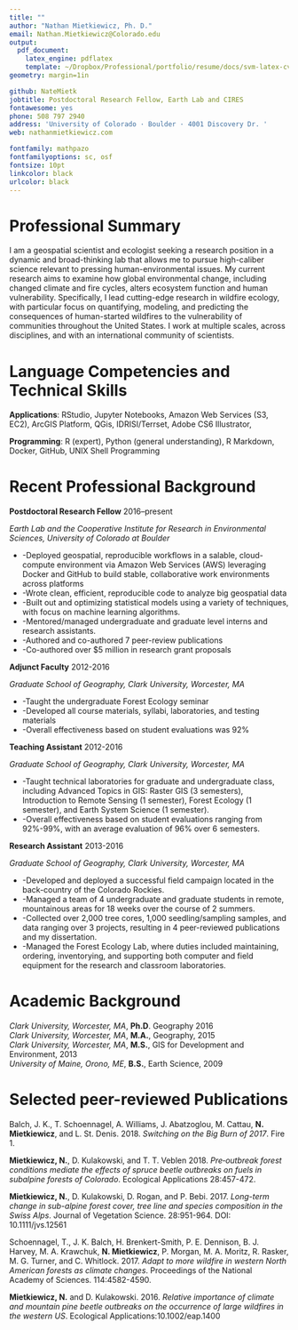 ```yaml
---
title: ""
author: "Nathan Mietkiewicz, Ph. D."
email: Nathan.Mietkiewicz@Colorado.edu
output:
  pdf_document:
    latex_engine: pdflatex
    template: ~/Dropbox/Professional/portfolio/resume/docs/svm-latex-cv.tex
geometry: margin=1in

github: NateMietk
jobtitle: Postdoctoral Research Fellow, Earth Lab and CIRES
fontawesome: yes
phone: 508 797 2940
address: 'University of Colorado · Boulder · 4001 Discovery Dr. '
web: nathanmietkiewicz.com

fontfamily: mathpazo
fontfamilyoptions: sc, osf
fontsize: 10pt
linkcolor: black
urlcolor: black
---
```

# Professional Summary
I am a geospatial scientist and ecologist seeking a research position in a dynamic and broad-thinking lab that allows me to pursue high-caliber science relevant to pressing human-environmental issues. My current research aims to examine how global environmental change, including changed climate and fire cycles, alters ecosystem function and human vulnerability. Specifically, I lead cutting-edge research in wildfire ecology, with particular focus on quantifying, modeling, and predicting the consequences of human-started wildfires to the vulnerability of communities throughout the United States. I work at multiple scales, across disciplines, and with an international community of scientists. 

# Language Competencies and Technical Skills

**Applications**: RStudio, Jupyter Notebooks, Amazon Web Services (S3, EC2), ArcGIS Platform, QGis, IDRISI/Terrset, Adobe CS6 Illustrator, 

**Programming**: R (expert), Python (general understanding), R Markdown, Docker, GitHub, UNIX Shell Programming

# Recent Professional Background
**Postdoctoral Research Fellow** \hfill 2016--present

*Earth Lab and the Cooperative Institute for Research in Environmental Sciences, University of Colorado at Boulder*

- -Deployed geospatial, reproducible workflows in a salable, cloud-compute environment via Amazon Web Services (AWS) leveraging Docker and GitHub to build stable, collaborative work environments across platforms
- -Wrote clean, efficient, reproducible code to analyze big geospatial data
- -Built out and optimizing statistical models using a variety of techniques, with focus on machine learning algorithms.
- -Mentored/managed undergraduate and graduate level interns and research assistants.
- -Authored and co-authored 7 peer-review publications 
- -Co-authored over $5 million in research grant proposals

**Adjunct Faculty** \hfill 2012-2016

*Graduate School of Geography, Clark University, Worcester, MA*

- -Taught the undergraduate Forest Ecology seminar
- -Developed all course materials, syllabi, laboratories, and testing materials
- -Overall effectiveness based on student evaluations was 92%

**Teaching Assistant** \hfill 2012-2016

*Graduate School of Geography, Clark University, Worcester, MA*

- -Taught technical laboratories for graduate and undergraduate class, including Advanced Topics in GIS: Raster GIS (3 semesters), Introduction to Remote Sensing (1 semester), Forest Ecology (1 semester), and Earth System Science (1 semester).
- -Overall effectiveness based on student evaluations ranging from 92%-99%, with an average evaluation of 96% over 6 semesters.

**Research Assistant** \hfill 2013-2016

*Graduate School of Geography, Clark University, Worcester, MA*

- -Developed and deployed a successful field campaign located in the back-country of the Colorado Rockies.
- -Managed a team of 4 undergraduate and graduate students in remote, mountainous areas for 18 weeks over the course of 2 summers.
- -Collected over 2,000 tree cores, 1,000 seedling/sampling samples, and data ranging over 3 projects, resulting in 4 peer-reviewed publications and my dissertation.
- -Managed the Forest Ecology Lab, where duties included maintaining, ordering, inventorying, and supporting both computer and field equipment for the research and classroom laboratories.  

# Academic Background
*Clark University, Worcester, MA*, **Ph.D**. Geography \hfill 2016 \
*Clark University, Worcester, MA*, **M.A.**, Geography, \hfill 2015 \
*Clark University, Worcester, MA*, **M.S.**, GIS for Development and Environment, \hfill 2013 \
*University of Maine, Orono, ME*, **B.S.**, Earth Science, \hfill 2009

# Selected peer-reviewed Publications 

Balch, J. K., T. Schoennagel, A. Williams, J. Abatzoglou, M. Cattau, **N. Mietkiewicz**, and L. St. Denis. 2018. *Switching on the Big Burn of 2017*. Fire 1.

**Mietkiewicz, N.**, D. Kulakowski, and T. T. Veblen 2018. *Pre‐outbreak forest conditions mediate the effects of spruce beetle outbreaks on fuels in subalpine forests of Colorado*. Ecological Applications 28:457-472.

**Mietkiewicz, N.**, D. Kulakowski, D. Rogan, and P. Bebi. 2017. *Long-term change in sub-alpine forest cover, tree line and species composition in the Swiss Alps*. Journal of Vegetation Science. 28:951-964. DOI: 10.1111/jvs.12561

Schoennagel, T., J. K. Balch, H. Brenkert-Smith, P. E. Dennison, B. J. Harvey, M. A. Krawchuk, **N. Mietkiewicz**, P. Morgan, M. A. Moritz, R. Rasker, M. G. Turner, and C. Whitlock. 2017. *Adapt to more wildfire in western North American forests as climate changes*. Proceedings of the National Academy of Sciences. 114:4582-4590.

**Mietkiewicz, N.** and D. Kulakowski. 2016. *Relative importance of climate and mountain pine beetle outbreaks on the occurrence of large wildfires in the western US*. Ecological Applications:10.1002/eap.1400
